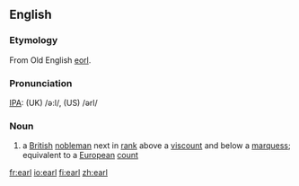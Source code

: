 ==English==
{{wikipedia}}
===Etymology===
From Old English [[eorl]].

===Pronunciation===
[[IPA]]: (UK) /ə:l/, (US) /ərl/

===Noun===
{{en-noun-reg}}

# a [[British]] [[nobleman]] next in [[rank]] above a [[viscount]] and below a [[marquess]]; equivalent to a [[European]] [[count]]

[[fr:earl]]
[[io:earl]]
[[fi:earl]]
[[zh:earl]]
